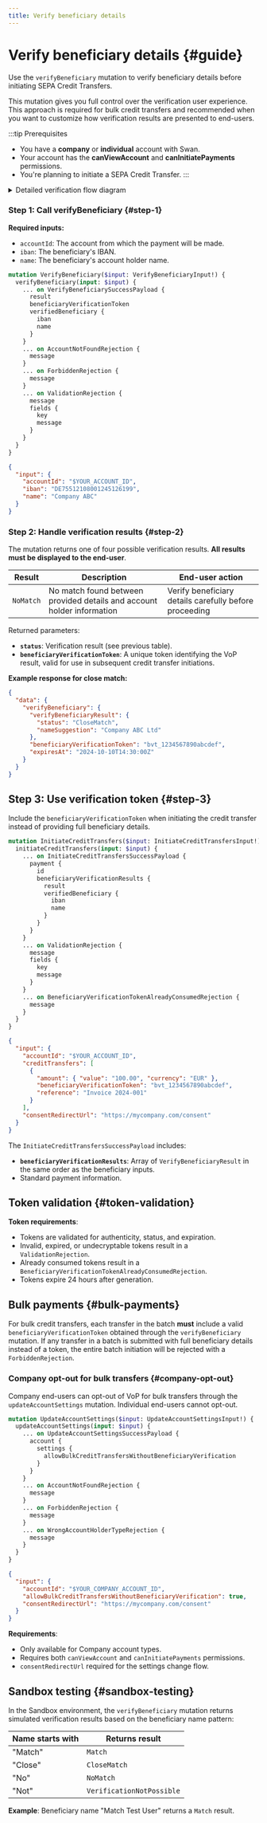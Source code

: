 ```yaml
---
title: Verify beneficiary details
---
```


# Verify beneficiary details {#guide}

Use the `verifyBeneficiary` mutation to verify beneficiary details before initiating SEPA Credit Transfers.

This mutation gives you full control over the verification user experience. This approach is required for bulk credit transfers and recommended when you want to customize how verification results are presented to end-users.

:::tip Prerequisites
- You have a **company** or **individual** account with Swan.
- Your account has the **canViewAccount** and **canInitiatePayments** permissions.
- You're planning to initiate a SEPA Credit Transfer.
:::

<details>

<summary>Detailed verification flow diagram</summary>

<div className="invisible-subgraph">

```mermaid
%%{ init: { 'flowchart': { 'curve': 'linear' } } }%%
flowchart TD
    A["Enter beneficiary details"] --> B[Call verifyBeneficiary]
    B --> C{Verification result}
    
    D["Ready to proceed"]
    E["Check suggested name"]  
    F["Verify details before proceeding"]
    G["Verification service unavailable"]
    
    C -->|"Match"| D
    C -->|"Close match"| E
    C -->|"No match"| F
    C -->|"Not possible"| G
    
    D --> H[" "]
    E --> I["End-user reviews suggestion"]
    F --> J["End-user verifies details"]
    G --> K["End-user proceeds<br>despite no verification"]
    
    H --> L["End-user proceeds with payment"]
    I --> L
    J --> L
    K --> L
    
    L --> M["Initiate transfer with beneficiary token"]
    M --> N["User gives consent"]
    N --> O["Payment authorized"]
    
    classDef default fill:#ffffff,stroke:#6240b5,stroke-width:1px,color:#271a48,rx:12,ry:12
    classDef input fill:#6240b5,stroke:#4e3391,stroke-width:2px,color:#ffffff,rx:12,ry:12
    classDef decision fill:#6240b5,stroke:#4e3391,stroke-width:2px,color:#ffffff,rx:20,ry:20
    classDef success fill:#22c55e,stroke:#16a34a,stroke-width:2px,color:#ffffff,rx:12,ry:12
    classDef warning fill:#f59e0b,stroke:#d97706,stroke-width:2px,color:#ffffff,rx:12,ry:12
    classDef error fill:#ef4444,stroke:#dc2626,stroke-width:2px,color:#ffffff,rx:12,ry:12
    classDef process fill:#f8f7fc,stroke:#c0b3e1,stroke-width:1px,color:#4e3391,rx:8,ry:8
    classDef final fill:#22c55e,stroke:#16a34a,stroke-width:2px,color:#ffffff,rx:12,ry:12
    classDef invisible fill:transparent,stroke:transparent,stroke-width:0px,color:transparent
    
    class A input
    class C decision
    class D success
    class E warning
    class F,G error
    class B,I,J,K,M,N process
    class L,O final
    class H invisible
```

</div>

</details>

### Step 1: Call verifyBeneficiary {#step-1}

**Required inputs:**
- `accountId`: The account from which the payment will be made.
- `iban`: The beneficiary's IBAN.
- `name`: The beneficiary's account holder name.

```graphql title="Mutation" {4-6}
mutation VerifyBeneficiary($input: VerifyBeneficiaryInput!) {
  verifyBeneficiary(input: $input) {
    ... on VerifyBeneficiarySuccessPayload {
      result
      beneficiaryVerificationToken
      verifiedBeneficiary {
        iban
        name
      }
    }
    ... on AccountNotFoundRejection {
      message
    }
    ... on ForbiddenRejection {
      message
    }
    ... on ValidationRejection {
      message
      fields {
        key
        message
      }
    }
  }
}
```

```json title="Variables"
{
  "input": {
    "accountId": "$YOUR_ACCOUNT_ID",
    "iban": "DE75512108001245126199",
    "name": "Company ABC"
  }
}
```

### Step 2: Handle verification results {#step-2}

The mutation returns one of four possible verification results. **All results must be displayed to the end-user**.

| Result | Description | End-user action |
| --- | --- | --- |
| `NoMatch` | No match found between provided details and account holder information | Verify beneficiary details carefully before proceeding |

Returned parameters:
- **`status`**: Verification result (see previous table).
- **`beneficiaryVerificationToken`**: A unique token identifying the VoP result, valid for use in subsequent credit transfer initiations.

**Example response for close match:**

```json title="Response"
{
  "data": {
    "verifyBeneficiary": {
      "verifyBeneficiaryResult": {
        "status": "CloseMatch",
        "nameSuggestion": "Company ABC Ltd"
      },
      "beneficiaryVerificationToken": "bvt_1234567890abcdef",
      "expiresAt": "2024-10-10T14:30:00Z"
    }
  }
}
```

## Step 3: Use verification token {#step-3}

Include the `beneficiaryVerificationToken` when initiating the credit transfer instead of providing full beneficiary details.

```graphql title="Mutation" {6}
mutation InitiateCreditTransfers($input: InitiateCreditTransfersInput!) {
  initiateCreditTransfers(input: $input) {
    ... on InitiateCreditTransfersSuccessPayload {
      payment {
        id
        beneficiaryVerificationResults {
          result
          verifiedBeneficiary {
            iban
            name
          }
        }
      }
    }
    ... on ValidationRejection {
      message
      fields {
        key
        message
      }
    }
    ... on BeneficiaryVerificationTokenAlreadyConsumedRejection {
      message
    }
  }
}
```

```json title="Variables" {7}
{
  "input": {
    "accountId": "$YOUR_ACCOUNT_ID",
    "creditTransfers": [
      {
        "amount": { "value": "100.00", "currency": "EUR" },
        "beneficiaryVerificationToken": "bvt_1234567890abcdef",
        "reference": "Invoice 2024-001"
      }
    ],
    "consentRedirectUrl": "https://mycompany.com/consent"
  }
}
```

The `InitiateCreditTransfersSuccessPayload` includes:
- **`beneficiaryVerificationResults`**: Array of `VerifyBeneficiaryResult` in the same order as the beneficiary inputs.
- Standard payment information.

## Token validation {#token-validation}

**Token requirements**:
- Tokens are validated for authenticity, status, and expiration.
- Invalid, expired, or undecryptable tokens result in a `ValidationRejection`.
- Already consumed tokens result in a `BeneficiaryVerificationTokenAlreadyConsumedRejection`.
- Tokens expire 24 hours after generation.

## Bulk payments {#bulk-payments}

For bulk credit transfers, each transfer in the batch **must** include a valid `beneficiaryVerificationToken` obtained through the `verifyBeneficiary` mutation. If any transfer in a batch is submitted with full beneficiary details instead of a token, the entire batch initiation will be rejected with a `ForbiddenRejection`.

### Company opt-out for bulk transfers {#company-opt-out}

Company end-users can opt-out of VoP for bulk transfers through the `updateAccountSettings` mutation. Individual end-users cannot opt-out.

```graphql title="Mutation"
mutation UpdateAccountSettings($input: UpdateAccountSettingsInput!) {
  updateAccountSettings(input: $input) {
    ... on UpdateAccountSettingsSuccessPayload {
      account {
        settings {
          allowBulkCreditTransfersWithoutBeneficiaryVerification
        }
      }
    }
    ... on AccountNotFoundRejection {
      message
    }
    ... on ForbiddenRejection {
      message
    }
    ... on WrongAccountHolderTypeRejection {
      message
    }
  }
}
```

```json title="Variables"
{
  "input": {
    "accountId": "$YOUR_COMPANY_ACCOUNT_ID",
    "allowBulkCreditTransfersWithoutBeneficiaryVerification": true,
    "consentRedirectUrl": "https://mycompany.com/consent"
  }
}
```

**Requirements**:
- Only available for Company account types.
- Requires both `canViewAccount` and `canInitiatePayments` permissions.
- `consentRedirectUrl` required for the settings change flow.

## Sandbox testing {#sandbox-testing}

In the Sandbox environment, the `verifyBeneficiary` mutation returns simulated verification results based on the beneficiary name pattern:

| Name starts with | Returns result |
|------------------|----------------|
| "Match" | `Match` |
| "Close" | `CloseMatch` |
| "No" | `NoMatch` |
| "Not" | `VerificationNotPossible` |

**Example**: Beneficiary name "Match Test User" returns a `Match` result.